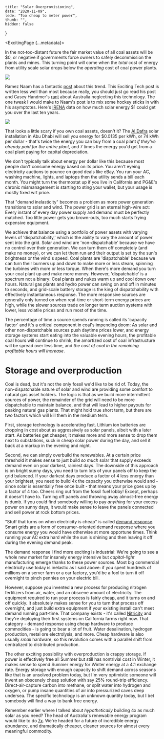     title: "Solar Overprovisioning",
    date: "2020-11-09",
    lede: "Too cheap to meter power",
    thumb: "",
    hidden: false
}



<ExcitingPage {...metadata}>

In the not-too-distant future the fair market value of all coal assets will be $0, or negative if governments force owners to safely decommission the plants and mines. This turning point will come when the _total_ cost of energy from utility scale solar drops below the _operating_ cost of coal power plants.

![](/images/lazard_lcoe_comp.jpeg)

Ramez Naam has a fantastic [post](https://rameznaam.com/2020/05/14/solars-future-is-insanely-cheap-2020/) about this trend.  This Exciting Tech post is written less well than most because really, you should just go read his post and Casey Handmer's [rant](https://caseyhandmer.wordpress.com/2020/06/05/australian-energy-policy-no-vision-too-small/) about Australia neglecting this technology. The one tweak I would make to Naam's post is to mix some hockey sticks in with his asymptotes. Here's [IRENA](https://www.irena.org/publications/2019/May/Renewable-power-generation-costs-in-2018) data on how much solar energy $1 could get you over the last ten years.

![](/images/solar_hockey.svg)

That looks a little scary if you own coal assets, doesn't it? The [Al Dafra](https://www.greentechmedia.com/articles/read/worlds-largest-solar-project-will-also-be-worlds-cheapest) solar installation in Abu Dhabi will sell you energy for $0.0135 per kWh, or 74 kWh per dollar - that's twice the energy you can buy from a coal plant _if they've already paid for the entire plant_, and 7 times the energy you'd get from a coal plant paying for capital depreciation. 

We don't typically talk about energy per dollar like this because most people don't consume energy based on its price. You aren't eyeing electricity auctions to pounce on good deals like eBay. You run your AC, washing machine, lights, and laptops then the utility sends a bill each month. You might turn the thermostat up if you live in California and PG&E's chronic mismanagement is starting to sting your wallet, but your usage is mostly fixed wrt price.

That "demand inelasticity" becomes a problem as more power generation transitions to solar and wind. The power grid is an eternal high-wire act: Every instant of every day power supply and demand must be perfectly matched. Too little power gets you brown-outs, too much starts frying expensive equipment.

We achieve that balance using a portfolio of power assets with varying levels of 'dispatchability,' which is the ability to vary the amount of power sent into the grid. Solar and wind are 'non-dispatchable' because we have no control over their generation. We can turn them off completely (and make no money), or we can let them run and their output is set by the sun's brightness or the wind's speed. Coal plants are 'dispatchable' because we can turn their burners up and down to make more or less steam, spinning the turbines with more or less torque. When there's more demand you turn your coal plant up and make more money. However, 'dispatchable' is a spectrum not a binary: Coal plants and nukes warm up and cool down over hours. Natural gas plants and hydro power can swing on and off in minutes to seconds, and grid-scale battery storage is the king of dispatchability with effectively instantaneous response. The more responsive sources are generally only turned on when real-time or short-term energy prices are high, while the slower sources trade on longer term auction systems with lower, less volatile prices and run most of the time.

The percentage of time a source spends running is called its 'capacity factor' and it's a critical component in coal's impending doom: As solar and other non-dispatchable sources push daytime prices lower, and energy storage systems start eating into the valuable evening hours, the profitable coal hours will continue to shrink, the amortized cost of coal infrastructure will be spread over less time, and _the cost of coal in the remaining profitable hours will increase_.

# Storage and overproduction

Coal is dead, but it's not the only fossil we'd like to be rid of. Today, the non-dispatchable nature of solar and wind are providing some comfort to natural gas asset holders. The logic is that as we build more intermittent sources of power, the remainder of the grid will need to be more dispatchable to maintain balance, and that will lead to higher payouts for peaking natural gas plants.
That might hold true short term, but there are two factors which will kill them in the medium term.

First, storage technology is accelerating fast. Lithium ion batteries are dropping in cost about as aggressively as solar panels, albeit with a later start. As batteries get cheaper, it makes more and more sense to drop them next to substations, suck in cheap solar power during the day, and sell it back at a markup in the evening and night. 

Second, we can simply overbuild the renewables. At a certain price threshold it makes sense to just build _so much_ solar that supply exceeds demand even on your darkest, rainiest days. The downside of this approach is on bright sunny days, you need to turn lots of your panels off to keep the grid balanced. If your darkest days produce a factor of 4 less energy than your brightest, you need to build 4x the capacity you otherwise would and - since solar is essentially free once built - that means your price goes up by a factor of 4 too. Cheers ring out from the fossil fuel lobby!
Except, perhaps it doesn't have to. Turning off panels and throwing away almost-free energy is dumb. If you could find somebody willing to pay _anything_ for your excess power on sunny days, it would make sense to leave the panels connected and sell power at rock bottom prices.

"Stuff that turns on when electricity is cheap" is called [demand response](https://en.wikipedia.org/wiki/Demand_response). Smart grids are a form of consumer-oriented demand response where you consume energy you would have otherwise at more opportune times. Think running your AC extra hard while the sun is shining and then leaving it off during the evening demand peak.

The demand response I find more exciting is industrial: We're going to see a whole new market for insanely energy intensive but _capital-light_ manufacturing emerge thanks to these power sources. Most big commercial electricity use today is inelastic as I said above: if you spent hundreds of millions on a server farm or a car factory, you'd be a fool to turn it off overnight to pinch pennies on your electric bill.

However, suppose you invented a new process for producing nitrogen fertilizers from air, water, and an obscene amount of electricity. The equipment required to run your process is fairly cheap, and it turns on and off quickly. It absolutely makes sense for you to turn that process off overnight, and just build extra equipment if your existing install can't meet demand running part-time. That company exists - it's called [Nitricity](https://www.nitricity.co/) and they're deploying their first systems on California farms right now.
That category - demand response using cheap hardware to produce commodities - is going to bear a lot of fruit. Water desalination, hydrogen production, metal ore electrolysis, and more. Cheap hardware is also usually _small_ hardware, so this revolution comes with a parallel shift from centralized to distributed production.

The other exciting possibility with overproduction is crappy storage. If power is effectively free all Summer but still has nontrivial cost in Winter, it makes sense to spend Summer energy for Winter energy at a 4:1 exchange rate. Energy storage with enough capacity to shift demand across seasons like that is an unsolved problem today, but I'm very optimistic someone will invent an obscenely cheap solution with say 25% round-trip efficiency. Direct-air-capture carbon into methane, or split water into hydrogen and oxygen, or pump insane quantities of air into pressurized caves deep undersea. The specific technology is an unknown quantity today, but I bet somebody will find a way to bank free energy.

Remember earlier where I talked about _hypothetically_ building 4x as much solar as you need? The head of Australia's renewable energy program would like to do [7x](https://reneweconomy.com.au/australia-could-aim-for-700-per-cent-renewables-arena-boss-11594/).  We're headed for a future of incredible energy abundance, and dramatically cheaper, cleaner sources for almost every meaningful commodity.

</ExcitingPage>
